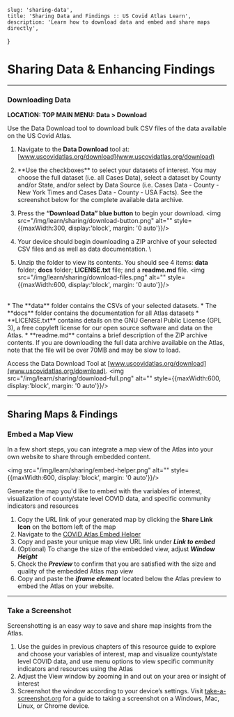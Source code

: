 

    slug: 'sharing-data',
    title: 'Sharing Data and Findings :: US Covid Atlas Learn',
    description: 'Learn how to download data and embed and share maps directly',
}


# Sharing Data & Enhancing Findings

---

### Downloading Data
**LOCATION: TOP MAIN MENU: Data > Download**

Use the Data Download tool to download bulk CSV files of the data available on the US Covid Atlas. 


1. Navigate to the **Data Download** tool at: [www.uscovidatlas.org/download](www.uscovidatlas.org/download) 

2. <Grid container>
    <Grid item xs={12} md={8}>
        **Use the checkboxes** to select your datasets of interest. You may choose the full dataset 
        (i.e. all Cases Data), select a dataset by County and/or State, and/or select by Data Source 
        (i.e. Cases Data - County - New York Times and Cases Data - County - USA Facts). 
        See the screenshot below for the complete available data archive.
    </Grid>
    <Grid item xs={12} md={4}>
        <img src="/img/learn/sharing/download.png" alt="" style={{maxWidth:300}}/>
    </Grid>
    </Grid>
3. Press the **“Download Data” blue button** to begin your download. <img src="/img/learn/sharing/download-button.png" alt="" style={{maxWidth:300, display:'block', margin: '0 auto'}}/>
4. Your device should begin downloading a ZIP archive of your selected CSV files and as well as data documentation.  \
5. Unzip the folder to view its contents. You should see 4 items: **data** folder; **docs** folder; **LICENSE.txt** file; and a **readme.md** file.
<img src="/img/learn/sharing/download-files.png" alt="" style={{maxWidth:600, display:'block', margin: '0 auto'}}/>

<br/>
* The **data** folder contains the CSVs of your selected datasets. 
* The **docs** folder contains the documentation for all Atlas datasets
* **LICENSE.txt** contains details on the GNU General Public License (GPL 3), a free copyleft license for our open source software and data on the Atlas. 
* **readme.md** contains a brief description of the ZIP archive contents. 

<HintBox>
     If you are downloading the full data archive available on the Atlas, note that the file will be over 70MB and  may be slow to load.
</HintBox>

Access the Data Download Tool at [www.uscovidatlas.org/download](www.uscovidatlas.org/download).
<img src="/img/learn/sharing/download-full.png" alt="" style={{maxWidth:600, display:'block', margin: '0 auto'}}/>

---

## Sharing Maps & Findings


### Embed a Map View

In a few short steps, you can integrate a map view of the Atlas into your own website to share through embedded content. 

<img src="/img/learn/sharing/embed-helper.png" alt="" style={{maxWidth:600, display:'block', margin: '0 auto'}}/>

Generate the map you'd like to embed with the variables of interest, visualization of county/state level COVID data, and specific community indicators and resources


1. Copy the URL link of your generated map by clicking the **<Icon symbol="share" /> Share Link Icon** on the bottom left of the map
2. Navigate to the [COVID Atlas Embed Helper](https://observablehq.com/@nofurtherinformation/covid-atlas-embed-helper)
3. Copy and paste your unique map view URL link under **_Link to embed_**
4. (Optional) To change the size of the embedded view, adjust **_Window Height_**
5. Check the **_Preview_** to confirm that you are satisfied with the size and quality of the embedded Atlas map view
6. Copy and paste the **_iframe element_** located below the Atlas preview to embed the Atlas on your website. 

---

### Take a Screenshot

Screenshotting is an easy way to save and share map insights from the Atlas. 

1. Use the guides in previous chapters of this resource guide to explore and choose your variables of interest, map and visualize county/state level COVID data, and use menu options to view specific community indicators and resources using the Atlas
2. Adjust the View window by zooming in and out on your area or insight of interest 
3. Screenshot the window according to your device’s settings. Visit [take-a-screenshot.org](https://www.take-a-screenshot.org/windows.html) for a guide to taking a screenshot on a Windows, Mac, Linux, or Chrome device. 

